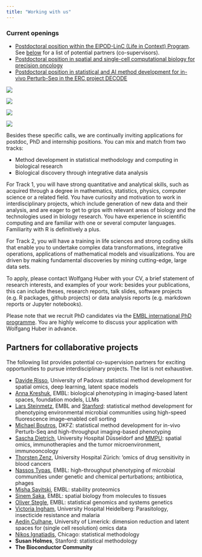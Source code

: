 ```yaml
---
title: "Working with us"
---
```


### Current openings

- [Postdoctoral position within the EIPOD-LinC (Life in Context) Program](https://www.embl.org/about/info/postdoctoral-programme/eipod-linc-exploring-life-in-context/). See [below](#collaborations) for a list of potential partners (co-supervisors).
- [Postdoctoral position in spatial and single-cell computational biology for precision oncology](posts/2023-08-bialymp.html)
- [Postdoctoral position in statistical and AI method development for in-vivo Perturb-Seq in the ERC project DECODE](https://erc-decode.eu/)

::: {.column-margin}
[![](photos/EIPOD_LinC_RGB.png)](https://www.embl.org/about/info/postdoctoral-programme/eipod-linc-exploring-life-in-context/)

![](photos/DSC9178-2048x1401.jpeg){.lightbox}

![](photos/2021-10-21-retreathike.jpg){.lightbox}

![](photos/2022-03-11-dinner.jpg){.lightbox}
:::

Besides these specific calls, we are continually inviting applications for postdoc, PhD and internship positions. You can mix and match from two tracks:

-   Method development in statistical methodology and computing in biological research
-   Biological discovery through integrative data analysis

For Track 1, you will have strong quantitative and analytical skills, such as acquired through a degree in mathematics, statistics, physics, computer science or a related field. You have curiosity and motivation to work in interdisciplinary projects, which include generation of new data and their analysis, and are eager to get to grips with relevant areas of biology and the technologies used in biology research. You have experience in scientific computing and are familiar with one or several computer languages. Familiarity with R is definitively a plus.

For Track 2, you will have a training in life sciences and strong coding skills that enable you to undertake complex data transformations, integrative operations, applications of mathematical models and visualizations. You are driven by making fundamental discoveries by mining cutting-edge, large data sets.

To apply, please contact Wolfgang Huber with your CV, a brief statement of research interests, and examples of your work: besides your publications, this can include theses, research reports, talk slides, software projects (e.g. R packages, github projects) or data analysis reports (e.g. markdown reports or Jupyter notebooks).

Please note that we recruit PhD candidates via the [EMBL international PhD programme](https://www.embl.org/about/info/embl-international-phd-programme/). You are highly welcome to discuss your application with Wolfgang Huber in advance.

## Partners for collaborative projects

The following list provides potential co-supervision partners for exciting opportunities to pursue interdisciplinary projects. The list is not exhaustive.

- [Davide Risso](https://drisso.github.io/), University of Padova: statistical method development for spatial omics, deep learning, latent space models
- [Anna Kreshuk](https://www.embl.org/groups/kreshuk/), EMBL: biological phenotyping in imaging-based latent spaces, foundation models, LLMs
- [Lars Steinmetz](https://www.embl.org/groups/steinmetz/), EMBL and  [Stanford](https://web.stanford.edu/group/steinmetzlab/cgi-bin/wordpress/): statistical method development for phenotyping environmental microbial communities using high-speed fluorescence image–enabled cell sorting
- [Michael Boutros](https://erc-decode.eu/), DKFZ: statistical method development for in-vivo Perturb-Seq and high-throughput imaging-based phenotyping
- [Sascha Dietrich](https://www.dietrichlab.de/), University Hospital Düsseldorf and [MMPU](https://www.embl.org/about/info/mmpu/research-groups/systems-medicine-of-cancer-drugs/): spatial omics, immunotherapies and the tumor microenvironment, immunooncology
- [Thorsten Zenz](https://www.lymphomaresearchzurich.com/), University Hospital Zürich: 'omics of drug sensitivity in blood cancers
- [Nassos Typas](https://www.embl.org/groups/typas/), EMBL: high-throughput phenotyping of microbial communities under genetic and chemical perturbations; antibiotica, phages
- [Misha Savitski](https://www.embl.org/groups/savitski/), EMBL: stability proteomics
- [Sinem Saka](https://www.embl.org/groups/saka/), EMBL: spatial biology from molecules to tissues
- [Oliver Stegle](https://www.embl.org/groups/stegle/), EMBL: statistical genomics and systems genetics
- [Victoria Ingham](https://www.klinikum.uni-heidelberg.de/zentrum-fuer-infektiologie/parasitology-unit/research/ingham-lab), University Hospital Heidelberg: Parasitology, insecticide resistance and malaria
- [Aedín Culhane](https://www.ul.ie/hri/prof-aedin-culhane/), University of Limerick: dimension reduction and latent spaces for (single cell resolution) omics data 
- [Nikos Ignatiadis](https://nignatiadis.github.io/), Chicago: statistical methodology
- **Susan Holmes**, Stanford: statistical methodology
- **The Bioconductor Community**


